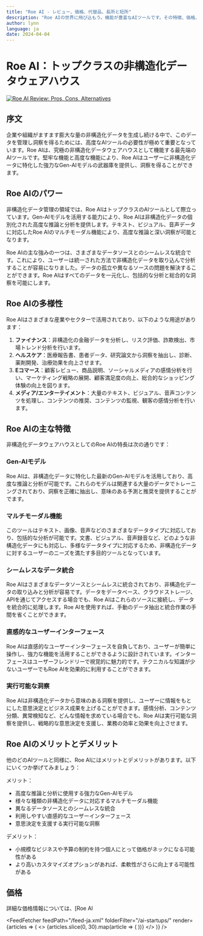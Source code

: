 ```yaml
---
title: "Roe AI - レビュー、価格、代替品、長所と短所"
description: "Roe AIの世界に飛び込もう。機能が豊富なAIツールです。その特徴、価格、そしてどのようにインパクトを与えているかを学びましょう。見逃さないでください！"
author: lynn
language: ja
date: 2024-04-04
---
```

        
# Roe AI：トップクラスの非構造化データウェアハウス


<BlogHeader />


[![Roe AI Review: Pros, Cons, Alternatives](/ai-startups/roe-ai.png)](https://www.getroe.ai/)



## 序文

企業や組織がますます膨大な量の非構造化データを生成し続ける中で、このデータを管理し洞察を得るためには、高度なAIツールの必要性が極めて重要となっています。Roe AIは、究極の非構造化データウェアハウスとして機能する最先端のAIツールです。堅牢な機能と高度な機能により、Roe AIはユーザーに非構造化データに特化した強力なGen-AIモデルの武器庫を提供し、洞察を得ることができます。

## Roe AIのパワー

非構造化データ管理の領域では、Roe AIはトップクラスのAIツールとして際立っています。Gen-AIモデルを活用する能力により、Roe AIは非構造化データの個別化された高度な推論と分析を提供します。テキスト、ビジュアル、音声データに対応したRoe AIのマルチモーダル機能により、高度な推論と深い洞察が可能となります。

Roe AIの主な強みの一つは、さまざまなデータソースとのシームレスな統合です。これにより、ユーザーは統一された方法で非構造化データを取り込んで分析することが容易になりました。データの孤立や異なるソースの問題を解決することができます。Roe AIはすべてのデータを一元化し、包括的な分析と総合的な洞察を可能にします。

## Roe AIの多様性

Roe AIはさまざまな産業やセクターで活用されており、以下のような用途があります：

1. **ファイナンス**：非構造化の金融データを分析し、リスク評価、詐欺検出、市場トレンド分析を行います。
2. **ヘルスケア**：医療報告書、患者データ、研究論文から洞察を抽出し、診断、薬剤開発、治療効果を向上させます。
3. **Eコマース**：顧客レビュー、商品説明、ソーシャルメディアの感情分析を行い、マーケティング戦略の展開、顧客満足度の向上、総合的なショッピング体験の向上を図ります。
4. **メディア/エンターテイメント**：大量のテキスト、ビジュアル、音声コンテンツを処理し、コンテンツの推奨、コンテンツの監視、観客の感情分析を行います。

## Roe AIの主な特徴

非構造化データウェアハウスとしてのRoe AIの特長は次の通りです：

### Gen-AIモデル

Roe AIは、非構造化データに特化した最新のGen-AIモデルを活用しており、高度な推論と分析が可能です。これらのモデルは関連する大量のデータでトレーニングされており、洞察を正確に抽出し、意味のある予測と推奨を提供することがでます。

### マルチモーダル機能

このツールはテキスト、画像、音声などのさまざまなデータタイプに対応しており、包括的な分析が可能です。文書、ビジュアル、音声録音など、どのような非構造化データにも対応し、多様なデータタイプに対応するため、非構造化データに対するユーザーのニーズを満たす多目的ツールとなっています。

### シームレスなデータ統合

Roe AIはさまざまなデータソースとシームレスに統合されており、非構造化データの取り込みと分析が容易です。データをデータベース、クラウドストレージ、APIを通じてアクセスする場合でも、Roe AIはこれらのソースに接続し、データを統合的に処理します。Roe AIを使用すれば、手動のデータ抽出と統合作業の手間を省くことができます。

### 直感的なユーザーインターフェース

Roe AIは直感的なユーザーインターフェースを自負しており、ユーザーが簡単に操作し、強力な機能を活用することができるように設計されています。インターフェースはユーザーフレンドリーで視覚的に魅力的です。テクニカルな知識が少ないユーザーでもRoe AIを効果的に利用することができます。

### 実行可能な洞察

Roe AIは非構造化データから意味のある洞察を提供し、ユーザーに情報をもとにした意思決定とビジネス成果を上げることができます。感情分析、コンテンツ分類、異常検知など、どんな情報を求めている場合でも、Roe AIは実行可能な洞察を提供し、戦略的な意思決定を支援し、業務の効率と効果を向上させます。

## Roe AIのメリットとデメリット

他のどのAIツールと同様に、Roe AIにはメリットとデメリットがあります。以下にいくつか挙げてみましょう：

メリット：
- 高度な推論と分析に使用する強力なGen-AIモデル
- 様々な種類の非構造化データに対応するマルチモーダル機能
- 異なるデータソースとのシームレスな統合
- 利用しやすい直感的なユーザーインターフェース
- 意思決定を支援する実行可能な洞察

デメリット：
- 小規模なビジネスや予算の制約を持つ個人にとって価格がネックになる可能性がある
- より高いカスタマイズオプションがあれば、柔軟性がさらに向上する可能性がある

## 価格

詳細な価格情報については、[Roe AI


<AdComponent />


<FeedFetcher feedPath="/feed-ja.xml" folderFilter="/ai-startups/" render={articles => (
    <>
        <Cards>
            {articles.slice(0, 30).map(article => (
                <Card key={article.link} title={article.title} href={article.link} />
            ))}
        </Cards>
    </>
)} />

